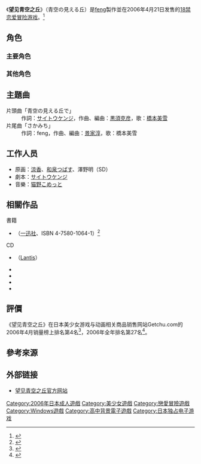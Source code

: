 {{Infobox animanga/Headerofja
|圖像=Aozora no Mieru Oka game cover.jpg
|說明=《望見青空之丘》遊戲封面。
|日文名稱= 青空の見える丘
|假名=あおぞらのみえるおか
|羅馬字=Aozora no Mieru Oka
|類型=戀愛、學園
}}
{{Infobox animanga/Game
|標題=
|類型=[[戀愛冒險|戀愛冒險]]
|使用平台=[[Windows|Windows]] 98SE/2000/XP
|遊戲引擎=
|開發團隊=[[feng|feng]]
|代理商=feng
|製作人=
|監製=
|腳本=[[齊藤健二|齊藤健二]]
|程式=
|音樂=猫野こめっと
|美術=[[涼香|涼香]]、[[和泉つばす|和泉つばす]]、澤野明
|遊戲人數=1
|發售日=2006年4月21日
|對象年齡=18禁
|結局數=6
}}
{{Infobox animanga/Footerofja}}
《'''望见青空之丘'''》（青空の見える丘）是[[feng|feng]]製作並在2006年4月21日发售的[[日本成人遊戲|18禁]][[恋爱冒险游戏|恋爱冒险游戏]]。<ref>{{cite web|url=http://www.getchu.com/soft.phtml?id=220613|script-title=ja:青空の見える丘|publisher=Getchu.com|accessdate=2015年6月3日|language=ja|archive-date=2020年2月24日|archive-url=https://web.archive.org/web/20200224053806/http://www.getchu.com/soft.phtml?id=220613|dead-url=no}}</ref>

==角色==
===主要角色===
; {{nihongo|今井秀樹|今井 秀樹（いまい ひでき）||声优：[[朴璐美|朴璐美]]（广播CD）}}

; {{nihongo|西村春菜|西村 春菜（にしむら はるな）||声优：[[鈴田美夜子|鈴田美夜子]]}}

; {{nihongo|西村小夏|西村 小夏（にしむら こなつ）||声優：[[成瀬未亜|成瀬未亜]]}}
 
; {{nihongo|速水伊織|速水 伊織（はやみ いおり）||声優：[[安玖深音|安玖深音]]}}

; {{nihongo||諏訪 ののか（すわ ののか）||声优：{{tsl|ja|九条信乃}}}}

; {{nihongo|藤宮翠|藤宮 翠（ふじみや すい）||声优：{{tsl|ja|加賀ヒカル}}}}

===其他角色===
; {{nihongo|御代柊花|御代 柊花（ごだい とうか）||声优：[[高桥智秋|近藤千佳]]}}

; {{nihongo||橘 ミコト（たちばな みこと）||声优：[[佐本二厘|佐本二厘]]}}

; {{nihongo|瀧澤光一|滝沢 光一（たきざわ こういち）||声优：{{tsl|ja|先割れスプーン (声優)||先割れスプーン}}}}

; {{nihongo|冴島|冴島（さえじま）||声优：非公開}}

; {{nihongo|葉山|葉山（はやま）||声优：非公開}}

; {{nihongo|藤宮聖|藤宮 聖（ふじみや ひじり）||声优：[[平田宏美|加賀ヒカル]]}}

== 主題曲 ==
;片頭曲「青空の見える丘で」
:作詞：[[サイトウケンジ|サイトウケンジ]]，作曲、編曲：[[黒須克彦|黒須克彦]]，歌：[[橋本美雪|橋本美雪]]
;片尾曲「さかみち」
:作詞：feng，作曲、編曲：[[景家淳|景家淳]]，歌：橋本美雪

== 工作人员 ==
* 原画：[[涼香|涼香]]、[[和泉つばす|和泉つばす]]、澤野明（SD）
* 劇本：[[サイトウケンジ|サイトウケンジ]]
* 音樂：[[猫野こめっと|猫野こめっと]]

==相關作品==
;書籍
*{{lang|ja|青空の見える丘 ビジュアルファンブック}}（[[一迅社|一迅社]]、ISBN 4-7580-1064-1）<ref>{{cite web|url=https://www.amazon.co.jp/dp/4758010641/|script-title=ja:青空の見える丘 ビジュアルファンブック|publisher=[[日本亞馬遜|日本亞馬遜]]|accessdate=2020年8月16日|language=ja}}</ref>

;CD
*{{lang|ja|青空の見える丘 オリジナルサウンドトラック}} （[[Lantis|Lantis]]）
*{{lang|ja|青空の見える丘 ドラマCD第1弾 秋のメイド服トラブル！}}
*{{lang|ja|青空の見える丘 ドラマCD第2弾 冬のクリスマススクランブル！}}
*{{lang|ja|青空の見える丘 ドラマCD第3弾 真冬のバラエティハッスル！}}
*{{lang|ja|青空の見える丘 ドラマCD第4弾 真冬のバラエティハッスルセカンド！}}

==評價==
《望见青空之丘》在日本美少女游戏与动画相关商品销售网站Getchu.com的2006年4月销量榜上排名第4名<ref>{{cite web|url=http://www.getchu.com/pc/salesranking200604.html|script-title=ja:2006年・4月セールスランキング！|publisher=Getchu.com|accessdate=2020年8月16日|language=ja|archive-date=2020年7月8日|archive-url=https://web.archive.org/web/20200708061117/http://www.getchu.com/pc/salesranking200604.html|dead-url=no}}</ref>，2006年全年排名第27名<ref>{{cite web|url=http://www.getchu.com/pc/salesranking2006.html|script-title=ja:2006年ゲーム・セールスランキング|publisher=Getchu.com|accessdate=2013年8月11日|language=ja|archive-date=2018年11月8日|archive-url=https://web.archive.org/web/20181108184340/http://www.getchu.com/pc/salesranking2006.html|dead-url=no}}</ref>。

==參考來源==
{{reflist}}

==外部链接==
* [http://www.feng.jp/aozora/ 望见青空之丘官方网站] {{Wayback|url=http://www.feng.jp/aozora/ |date=20200929140452 }} {{ja icon}}

{{feng}}

{{DEFAULTSORT:Aozora no Mieru Oka}}
[[Category:2006年日本成人遊戲|Category:2006年日本成人遊戲]]
[[Category:美少女遊戲|Category:美少女遊戲]]
[[Category:戀愛冒險遊戲|Category:戀愛冒險遊戲]]
[[Category:Windows遊戲|Category:Windows遊戲]]
[[Category:高中背景電子遊戲|Category:高中背景電子遊戲]]
[[Category:日本独占电子游戏|Category:日本独占电子游戏]]